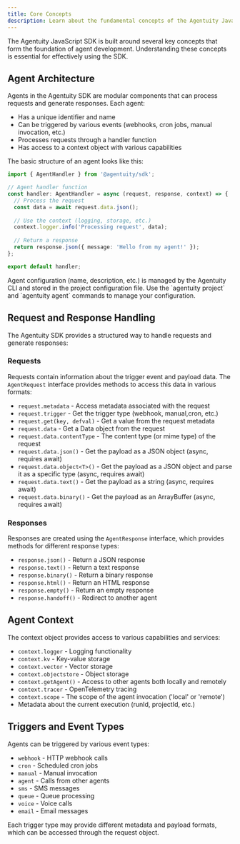 ```yaml
---
title: Core Concepts
description: Learn about the fundamental concepts of the Agentuity JavaScript SDK
---
```


The Agentuity JavaScript SDK is built around several key concepts that form the foundation of agent development. Understanding these concepts is essential for effectively using the SDK.

## Agent Architecture

Agents in the Agentuity SDK are modular components that can process requests and generate responses. Each agent:

- Has a unique identifier and name
- Can be triggered by various events (webhooks, cron jobs, manual invocation, etc.)
- Processes requests through a handler function
- Has access to a context object with various capabilities

The basic structure of an agent looks like this:

```typescript
import { AgentHandler } from '@agentuity/sdk';

// Agent handler function
const handler: AgentHandler = async (request, response, context) => {
  // Process the request
  const data = await request.data.json();
  
  // Use the context (logging, storage, etc.)
  context.logger.info('Processing request', data);
  
  // Return a response
  return response.json({ message: 'Hello from my agent!' });
};

export default handler;
```

<Callout type="warn" title="Configuration">
  Agent configuration (name, description, etc.) is managed by the Agentuity CLI and stored in the project configuration file.
  Use the `agentuity project` and `agentuity agent` commands to manage your configuration.
</Callout>

## Request and Response Handling

The Agentuity SDK provides a structured way to handle requests and generate responses:

### Requests

Requests contain information about the trigger event and payload data. The `AgentRequest` interface provides methods to access this data in various formats:

- `request.metadata` - Access metadata associated with the request
- `request.trigger` - Get the trigger type (webhook, manual,cron, etc.)
- `request.get(key, defval)` - Get a value from the request metadata
- `request.data` - Get a Data object from the request
- `request.data.contentType` - The content type (or mime type) of the request
- `request.data.json()` - Get the payload as a JSON object (async, requires await)
- `request.data.object<T>()` - Get the payload as a JSON object and parse it as a specific type (async, requires await)
- `request.data.text()` - Get the payload as a string (async, requires await)
- `request.data.binary()` - Get the payload as an ArrayBuffer (async, requires await)

### Responses

Responses are created using the `AgentResponse` interface, which provides methods for different response types:

- `response.json()` - Return a JSON response
- `response.text()` - Return a text response
- `response.binary()` - Return a binary response
- `response.html()` - Return an HTML response
- `response.empty()` - Return an empty response
- `response.handoff()` - Redirect to another agent

## Agent Context

The context object provides access to various capabilities and services:

- `context.logger` - Logging functionality
- `context.kv` - Key-value storage
- `context.vector` - Vector storage
- `context.objectstore` - Object storage
- `context.getAgent()` - Access to other agents both locally and remotely
- `context.tracer` - OpenTelemetry tracing
- `context.scope` - The scope of the agent invocation ('local' or 'remote')
- Metadata about the current execution (runId, projectId, etc.)

## Triggers and Event Types

Agents can be triggered by various event types:

- `webhook` - HTTP webhook calls
- `cron` - Scheduled cron jobs
- `manual` - Manual invocation
- `agent` - Calls from other agents
- `sms` - SMS messages
- `queue` - Queue processing
- `voice` - Voice calls
- `email` - Email messages

Each trigger type may provide different metadata and payload formats, which can be accessed through the request object.
